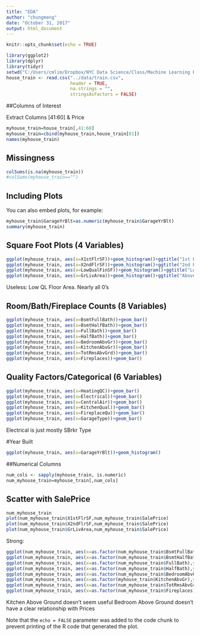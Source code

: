 ```yaml
---
title: "EDA"
author: "chungmeng"
date: "October 31, 2017"
output: html_document
---
```


```r
knitr::opts_chunk$set(echo = TRUE)
```
```r
library(ggplot2)
library(dplyr)
library(tidyr)
setwd("C:/Users/cmlim/Dropbox/NYC Data Science/Class/Machine Learning Project/chungmeng")
house_train <- read.csv("../data/train.csv", 
                        header = TRUE, 
                        na.strings = "",
                        stringsAsFactors = FALSE)
```

##Columns of Interest

Extract Columns [41:60] & Price
```r
myhouse_train=house_train[,41:60]
myhouse_train=cbind(myhouse_train,house_train[81])
names(myhouse_train)
```
## Missingness
```r

colSums(is.na(myhouse_train))
#colSums(myhouse_train=="")
```
## Including Plots

You can also embed plots, for example:

```r
myhouse_train$GarageYrBlt=as.numeric(myhouse_train$GarageYrBlt)
summary(myhouse_train)

```
## Square Foot Plots (4 Variables)
```r

ggplot(myhouse_train, aes(x=X1stFlrSF))+geom_histogram()+ggtitle("1st Floor Area")
ggplot(myhouse_train, aes(x=X2ndFlrSF))+geom_histogram()+ggtitle("2nd Floor Area")
ggplot(myhouse_train, aes(x=LowQualFinSF))+geom_histogram()+ggtitle("Low Ql Floor Area")
ggplot(myhouse_train, aes(x=GrLivArea))+geom_histogram()+ggtitle("Above Ground Living Area")

```
Useless: Low QL Floor Area. Nearly all 0's

## Room/Bath/Fireplace Counts (8 Variables)
```r
ggplot(myhouse_train, aes(x=BsmtFullBath))+geom_bar()
ggplot(myhouse_train, aes(x=BsmtHalfBath))+geom_bar()
ggplot(myhouse_train, aes(x=FullBath))+geom_bar()
ggplot(myhouse_train, aes(x=HalfBath))+geom_bar()
ggplot(myhouse_train, aes(x=BedroomAbvGr))+geom_bar()
ggplot(myhouse_train, aes(x=KitchenAbvGr))+geom_bar()
ggplot(myhouse_train, aes(x=TotRmsAbvGrd))+geom_bar()
ggplot(myhouse_train, aes(x=Fireplaces))+geom_bar()
```

## Quality Factors/Categorical (6 Variables)
```r
ggplot(myhouse_train, aes(x=HeatingQC))+geom_bar()
ggplot(myhouse_train, aes(x=Electrical))+geom_bar()
ggplot(myhouse_train, aes(x=CentralAir))+geom_bar()
ggplot(myhouse_train, aes(x=KitchenQual))+geom_bar()
ggplot(myhouse_train, aes(x=FireplaceQu))+geom_bar()
ggplot(myhouse_train, aes(x=GarageType))+geom_bar()
```
Electrical is just mostly SBrkr Type

#Year Built
```r
ggplot(myhouse_train, aes(x=GarageYrBlt))+geom_histogram()
```

##Numerical Columns
```r
num_cols <- sapply(myhouse_train, is.numeric)
num_myhouse_train=myhouse_train[,num_cols]
```
## Scatter with SalePrice
```r
num_myhouse_train
plot(num_myhouse_train$X1stFlrSF,num_myhouse_train$SalePrice)
plot(num_myhouse_train$X2ndFlrSF,num_myhouse_train$SalePrice)
plot(num_myhouse_train$GrLivArea,num_myhouse_train$SalePrice)
```
Strong:
```r

ggplot(num_myhouse_train, aes(x=as.factor(num_myhouse_train$BsmtFullBath),y=SalePrice))+geom_violin()+geom_boxplot(width=.1)
ggplot(num_myhouse_train, aes(x=as.factor(num_myhouse_train$BsmtHalfBath),y=SalePrice))+geom_violin()+geom_boxplot(width=.1)
ggplot(num_myhouse_train, aes(x=as.factor(num_myhouse_train$FullBath),y=SalePrice))+geom_violin()+geom_boxplot(width=.1)
ggplot(num_myhouse_train, aes(x=as.factor(num_myhouse_train$HalfBath),y=SalePrice))+geom_violin()+geom_boxplot(width=.1)
ggplot(num_myhouse_train, aes(x=as.factor(num_myhouse_train$BedroomAbvGr),y=SalePrice))+geom_violin()+geom_boxplot(width=.1)
ggplot(num_myhouse_train, aes(x=as.factor(myhouse_train$KitchenAbvGr),y=SalePrice))+geom_violin()+geom_boxplot(width=.1)
ggplot(num_myhouse_train, aes(x=as.factor(num_myhouse_train$TotRmsAbvGrd),y=SalePrice))+geom_violin()+geom_boxplot(width=.1)
ggplot(num_myhouse_train, aes(x=as.factor(num_myhouse_train$Fireplaces),y=SalePrice))+geom_violin()+geom_boxplot(width=.1)


```
Kitchen Above Ground doesn't seem useful
Bedroom Above Ground doesn't have a clear relationship with Prices

Note that the `echo = FALSE` parameter was added to the code chunk to prevent printing of the R code that generated the plot.
